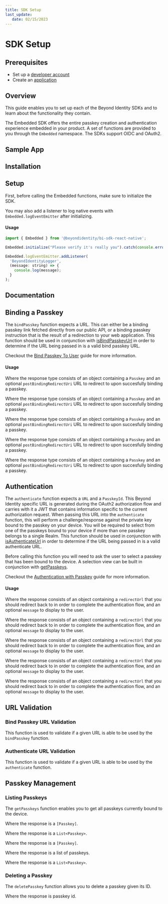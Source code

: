 ```yaml
---
title: SDK Setup
last_update: 
   date: 02/15/2023
---
```




# SDK Setup

## Prerequisites

- Set up a [developer account](./account-setup.md)
- Create an [application](./applications.md)

## Overview

This guide enables you to set up each of the Beyond Identity SDKs and to learn about the functionality they contain.

The Embedded SDK offers the entire passkey creation and authentication experience embedded in your product. A set of functions are provided to you through the `Embedded` namespace. The SDKs support OIDC and OAuth2.

## Sample App

<Tabs groupId="sdks" queryString>
<TabItem value="javascript" label="JavaScript">

<SampleAppJavaScript />

</TabItem>
<TabItem value="kotlin" label="Kotlin">

<SampleAppKotlin />

</TabItem>
<TabItem value="swift" label="Swift">

<SampleAppSwift />

</TabItem>
<TabItem value="reactnative" label="React Native">

<SampleAppReactNative />

</TabItem>
<TabItem value="flutter" label="Flutter">

<SampleAppFlutter />

</TabItem>
</Tabs>

## Installation

<Tabs groupId="sdks" queryString>
<TabItem value="javascript" label="JavaScript">

<InstallationJavaScript />

</TabItem>
<TabItem value="kotlin" label="Kotlin">

<InstallationKotlin />

</TabItem>
<TabItem value="swift" label="Swift">

<InstallationSwift />

</TabItem>
<TabItem value="reactnative" label="React Native">

<InstallationReactNative />

</TabItem>
<TabItem value="flutter" label="Flutter">

<InstallationFlutter />

</TabItem>
</Tabs>

## Setup

First, before calling the Embedded functions, make sure to initialize the SDK.

<Tabs groupId="sdks" queryString>
<TabItem value="javascript" label="JavaScript">

<SetupJavaScript />

</TabItem>
<TabItem value="kotlin" label="Kotlin">

<SetupKotlin />

</TabItem>
<TabItem value="swift" label="Swift">

<SetupSwift />

</TabItem>
<TabItem value="reactnative" label="React Native">

<SetupReactNative />

You may also add a listener to log native events with `Embedded.logEventEmitter` after initializing.

#### Usage

```javascript
import { Embedded } from '@beyondidentity/bi-sdk-react-native';

Embedded.initialize("Please verify it's really you").catch(console.error);

Embedded.logEventEmitter.addListener(
  'BeyondIdentityLogger',
  (message: string) => {
    console.log(message);
  }
);
```

</TabItem>
<TabItem value="flutter" label="Flutter">

<SetupFlutter />

</TabItem>
</Tabs>

## Documentation

<Tabs groupId="sdks" queryString>
<TabItem value="javascript" label="JavaScript">

<SdkApiDocumentationJavaScript />

</TabItem>
<TabItem value="kotlin" label="Kotlin">

<SdkApiDocumentationKotlin />

</TabItem>
<TabItem value="swift" label="Swift">

<SdkApiDocumentationSwift />

</TabItem>
<TabItem value="reactnative" label="React Native">

<SdkApiDocumentationReactNative />

</TabItem>
<TabItem value="flutter" label="Flutter">

<SdkApiDocumentationFlutter />

</TabItem>
</Tabs>

## Binding a Passkey

The `bindPasskey` function expects a URL. This can either be a binding passkey link fetched directly from our public API, or a binding passkey instruction that is the result of a redirection to your web application. This function should be used in conjunction with [isBindPasskeyUrl](#bind-passkey-url-validation) in order to determine if the URL being passed in is a valid bind passkey URL.

Checkout the [Bind Passkey To User](./bind-passkey) guide for more information.

#### Usage

<Tabs groupId="sdks" queryString>
<TabItem value="javascript" label="JavaScript">

<BindPasskeyRequestJavaScript />

Where the response type consists of an object containing a `Passkey` and an optional `postBindingRedirectUri` URL to redirect to upon succesfully binding a passkey.

<BindPasskeyResponseJavaScript />

</TabItem>
<TabItem value="kotlin" label="Kotlin">

<BindPasskeyRequestKotlin />

Where the response type consists of an object containing a `Passkey` and an optional `postBindingRedirectUri` URL to redirect to upon succesfully binding a passkey.

<BindPasskeyResponseKotlin />

</TabItem>
<TabItem value="swift" label="Swift">

<BindPasskeyRequestSwift />

Where the response type consists of an object containing a `Passkey` and an optional `postBindingRedirectUri` URL to redirect to upon succesfully binding a passkey.

<BindPasskeyResponseSwift />

</TabItem>
<TabItem value="reactnative" label="React Native">

<BindPasskeyRequestReactNative />

Where the response type consists of an object containing a `Passkey` and an optional `postBindingRedirectUri` URL to redirect to upon succesfully binding a passkey.

<BindPasskeyResponseReactNative />

</TabItem>
<TabItem value="flutter" label="Flutter">

<BindPasskeyRequestFlutter />

Where the response type consists of an object containing a `Passkey` and an optional `postBindingRedirectUri` URL to redirect to upon succesfully binding a passkey.

<BindPasskeyResponseFlutter />

</TabItem>
</Tabs>

## Authentication

The `authenticate` function expects a `URL` and a `PasskeyId`. This Beyond Identity specific URL is generated during the OAuth2 authorization flow and carries with it a JWT that contains information specific to the current authorization request. When passing this URL into the `authenticate` function, this will perform a challenge/response against the private key bound to the passkey on your device. You will be required to select from one of the passkeys bound to your device if more than one passkey belongs to a single Realm. This function should be used in conjunction with [isAuthenticateUrl](#authenticate-url-validation) in order to determine if the URL being passed in is a valid authenticate URL.

Before calling this function you will need to ask the user to select a passkey that has been bound to the device. A selection view can be built in conjunction with [getPasskeys](#listing-passkeys).

Checkout the [Authentication with Passkey](./authentication.md) guide for more information.

#### Usage

<Tabs groupId="sdks" queryString>
<TabItem value="javascript" label="JavaScript">

<AuthenticateRequestJavaScript />

Where the response consists of an object containing a `redirectUrl` that you should redirect back to in order to complete the authentication flow, and an optional `message` to display to the user.

<AuthenticateResponseJavaScript />

</TabItem>
<TabItem value="kotlin" label="Kotlin">

<AuthenticateRequestKotlin />

Where the response consists of an object containing a `redirectUrl` that you should redirect back to in order to complete the authentication flow, and an optional `message` to display to the user.

<AuthenticateResponseKotlin />

</TabItem>
<TabItem value="swift" label="Swift">

<AuthenticateRequestSwift />

Where the response consists of an object containing a `redirectUrl` that you should redirect back to in order to complete the authentication flow, and an optional `message` to display to the user.

<AuthenticateResponseSwift />

</TabItem>
<TabItem value="reactnative" label="React Native">

<AuthenticateRequestReactNative />

Where the response consists of an object containing a `redirectUrl` that you should redirect back to in order to complete the authentication flow, and an optional `message` to display to the user.

<AuthenticateResponseReactNative />

</TabItem>
<TabItem value="flutter" label="Flutter">

<AuthenticateRequestFlutter />

Where the response consists of an object containing a `redirectUrl` that you should redirect back to in order to complete the authentication flow, and an optional `message` to display to the user.

<AuthenticateResponseFlutter />

</TabItem>
</Tabs>

## URL Validation

### Bind Passkey URL Validation

This function is used to validate if a given URL is able to be used by the `bindPasskey` function.

<Tabs groupId="sdks" queryString>
<TabItem value="javascript" label="JavaScript">

<IsBindPasskeyUrlJavaScript />

</TabItem>
<TabItem value="kotlin" label="Kotlin">

<IsBindPasskeyUrlKotlin />

</TabItem>
<TabItem value="swift" label="Swift">

<IsBindPasskeyUrlSwift />

</TabItem>
<TabItem value="reactnative" label="React Native">

<IsBindPasskeyUrlReactNative />

</TabItem>
<TabItem value="flutter" label="Flutter">

<IsBindPasskeyUrlFlutter />

</TabItem>
</Tabs>

### Authenticate URL Validation

This function is used to validate if a given URL is able to be used by the `authenticate` function.

<Tabs groupId="sdks" queryString>
<TabItem value="javascript" label="JavaScript">

<IsAuthenticateUrlJavaScript />

</TabItem>
<TabItem value="kotlin" label="Kotlin">

<IsAuthenticateUrlKotlin />

</TabItem>
<TabItem value="swift" label="Swift">

<IsAuthenticateUrlSwift />

</TabItem>
<TabItem value="reactnative" label="React Native">

<IsAuthenticateUrlReactNative />

</TabItem>
<TabItem value="flutter" label="Flutter">

<IsAuthenticateUrlFlutter />

</TabItem>
</Tabs>

## Passkey Management

### Listing Passkeys

The `getPasskeys` function enables you to get all passkeys currently bound to the device.

<Tabs groupId="sdks" queryString>
<TabItem value="javascript" label="JavaScript">

<GetPasskeysJavaScript />

Where the response is a `[Passkey]`.

</TabItem>
<TabItem value="kotlin" label="Kotlin">

<GetPasskeysKotlin />

Where the response is a `List<Passkey>`.

</TabItem>
<TabItem value="swift" label="Swift">

<GetPasskeysSwift />

Where the response is a `[Passkey]`.

</TabItem>
<TabItem value="reactnative" label="React Native">

<GetPasskeysReactNative />

Where the response is a list of passkeys.

</TabItem>
<TabItem value="flutter" label="Flutter">

<GetPasskeysFlutter />

Where the response is a `List<Passkey>`.

</TabItem>
</Tabs>

### Deleting a Passkey

The `deletePasskey` function allows you to delete a passkey given its ID.

<Tabs groupId="sdks" queryString>
<TabItem value="javascript" label="JavaScript">

<DeletePasskeyJavaScript />

</TabItem>
<TabItem value="kotlin" label="Kotlin">

<DeletePasskeyKotlin />

</TabItem>
<TabItem value="swift" label="Swift">

<DeletePasskeySwift />

</TabItem>
<TabItem value="reactnative" label="React Native">

<DeletePasskeyReactNative />

Where the response is passkey id.

</TabItem>
<TabItem value="flutter" label="Flutter">

<DeletePasskeyFlutter />

</TabItem>
</Tabs>













